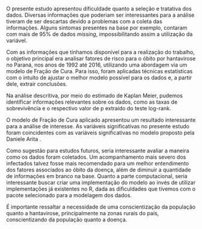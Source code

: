O presente estudo apresentou dificuldade quanto a seleção e tratativa dos dados. Diversas informações que poderiam ser interessantes para a análise tiveram de ser descartas devido a problemas com a coleta das informações. Alguns sintomas presentes na base por exemplo, contaram com mais de 95% de dados *missing*, impossibilitando assim a utilização da variável.

Com as informações que tínhamos disponível para a realização do trabalho, o objetivo principal era analisar fatores de risco para o óbito por hantavirose no Paraná, nos anos de 1992 até 2016, utilizando uma abordagem via um modelo de Fração de Cura. Para isso, foram aplicadas técnicas estatísticas com o intuito de ajustar o melhor modelo possível para os dados e, a partir dele, extrair conclusões.

Na análise descritiva, por meio do estimado de Kaplan Meier, pudemos identificar informações relevantes sobre os dados, como as taxas de sobrevivência e o respectivo valor de p extraído do teste log-rank.

O modelo de Fração de Cura aplicado apresentou um resultado interessante para a análise de interesse. As variáveis significativas no presente estudo foram coincidentes com as variáveis significativas no modelo proposto pela Daniele Arita \cite{Arita2019}.

Como sugestão para estudos futuros, seria interessante avaliar a maneira como os dados foram coletados. Um acompanhamento mais severo dos infectados talvez fosse mais recomendado para um melhor entendimento dos fatores associados ao óbito da doença, além de diminuir a quantidade de informações em branco na base. Quanto a parte computacional, seria interessante buscar criar uma implementação do modelo ao invés de utilizar implementações já existentes no R, dada as dificuldades que tivemos com o pacote selecionado para a modelagem dos dados. 

É importante ressaltar a necessidade de uma conscientização da população quanto a hantavirose, principalmente na zonas rurais do país, conscientizando da população quanto a doença.
